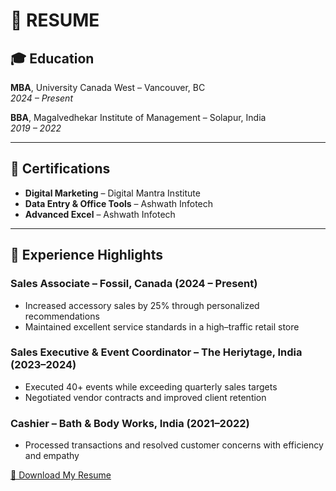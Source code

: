 # 📄 RESUME

## 🎓 Education

**MBA**, University Canada West – Vancouver, BC  
_2024 – Present_

**BBA**, Magalvedhekar Institute of Management – Solapur, India  
_2019 – 2022_

---

## 📜 Certifications

- **Digital Marketing** – Digital Mantra Institute  
- **Data Entry & Office Tools** – Ashwath Infotech  
- **Advanced Excel** – Ashwath Infotech  

---

## 💼 Experience Highlights

### Sales Associate – Fossil, Canada (2024 – Present)
- Increased accessory sales by 25% through personalized recommendations  
- Maintained excellent service standards in a high–traffic retail store  

### Sales Executive & Event Coordinator – The Heriytage, India (2023–2024)
- Executed 40+ events while exceeding quarterly sales targets  
- Negotiated vendor contracts and improved client retention  

### Cashier – Bath & Body Works, India (2021–2022)
- Processed transactions and resolved customer concerns with efficiency and empathy

<a href="resume.pdf" download>📄 Download My Resume</a>



